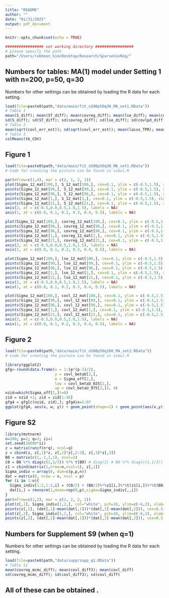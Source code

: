 ```yaml
---
title: "README"
author: ""
date: "01/31/2025"
output: pdf_document
---
```


```r
knitr::opts_chunk$set(echo = TRUE)
```

```r
################# set working directory #################
# please specify the path
path="/Users/rakheon_kim/Desktop/Research/SparseCovReg/"
```


## Numbers for tables: MA(1) model under Setting 1 with n=200, p=50, q=30
Numbers for other settings can be obtained by loading the R data for each setting.
```r
load(file=paste0(path,"data/main/fit_n200p50q30_MA_set1.RData"))
# Table 1
mean(S_diff); mean(ST_diff); mean(covreg_diff); mean(lse_diff); mean(covlpd_diff)
sd(S_diff); sd(ST_diff); sd(covreg_diff); sd(lse_diff); sd(covlpd_diff)
# Table 2
mean(sqrt(covl_err_est)); sd(sqrt(covl_err_est)); mean(lasso_TPR); mean(lasso_FPR)
# Table 3
colMeans(tb_COV)
```


## Figure 1
```r
load(file=paste0(path,"data/main/fit_n500p50q30_MA_set1.RData"))
# Code for creating the picture can be found in simul.R
```

```r
par(mfrow=c(1,4), mar = c(2, 1, 2, 1))
plot(Sigma_12_mat[100,], S_12_mat[100,], cex=0.1, ylim = c(-0.5,1.5), xlab="", ylab="", yaxt="n", xaxt="n")
points(Sigma_12_mat[99,], S_12_mat[99,], cex=0.1, ylim = c(-0.5,1.5), xlab="", ylab="", yaxt="n", xaxt="n")
points(Sigma_12_mat[96,], S_12_mat[96,], cex=0.1, ylim = c(-0.5,1.5), xlab="", ylab="", yaxt="n", xaxt="n")
points(Sigma_12_mat[1,], S_12_mat[1,], cex=0.1, ylim = c(-0.5,1.5), xlab="", ylab="", yaxt="n", xaxt="n")
points(Sigma_12_mat[21,], S_12_mat[21,], cex=0.1, ylim = c(-0.5,1.5), xlab="", ylab="", yaxt="n", xaxt="n")
axis(2, at = c(-0.5,0.0,0.5,1.0,1.5), labels = NA)
axis(1, at = c(0.0, 0.1, 0.2, 0.3, 0.4, 0.5), labels = NA)

plot(Sigma_12_mat[100,], covreg_12_mat[100,], cex=0.1, ylim = c(-0.5,1.5), xlab="", ylab="", yaxt="n", xaxt="n")
points(Sigma_12_mat[99,], covreg_12_mat[99,], cex=0.1, ylim = c(-0.5,1.5), xlab="", ylab="", yaxt="n", xaxt="n")
points(Sigma_12_mat[96,], covreg_12_mat[96,], cex=0.1, ylim = c(-0.5,1.5), xlab="", ylab="", yaxt="n", xaxt="n")
points(Sigma_12_mat[1,], covreg_12_mat[1,], cex=0.1, ylim = c(-0.5,1.5), xlab="", ylab="", yaxt="n", xaxt="n")
points(Sigma_12_mat[21,], covreg_12_mat[21,], cex=0.1, ylim = c(-0.5,1.5), xlab="", ylab="", yaxt="n", xaxt="n")
axis(2, at = c(-0.5,0.0,0.5,1.0,1.5), labels = NA)
axis(1, at = c(0.0, 0.1, 0.2, 0.3, 0.4, 0.5), labels = NA)

plot(Sigma_12_mat[100,], lse_12_mat[100,], cex=0.1, ylim = c(-0.5,1.5), xlab="", ylab="", yaxt="n", xaxt="n")
points(Sigma_12_mat[99,], lse_12_mat[99,], cex=0.1, ylim = c(-0.5,1.5), xlab="", ylab="", yaxt="n", xaxt="n")
points(Sigma_12_mat[96,], lse_12_mat[96,], cex=0.1, ylim = c(-0.5,1.5), xlab="", ylab="", yaxt="n", xaxt="n")
points(Sigma_12_mat[1,], lse_12_mat[1,], cex=0.1, ylim = c(-0.5,1.5), xlab="", ylab="", yaxt="n", xaxt="n")
points(Sigma_12_mat[21,], lse_12_mat[21,], cex=0.1, ylim = c(-0.5,1.5), xlab="", ylab="", yaxt="n", xaxt="n")
axis(2, at = c(-0.5,0.0,0.5,1.0,1.5), labels = NA)
axis(1, at = c(0.0, 0.1, 0.2, 0.3, 0.4, 0.5), labels = NA)

plot(Sigma_12_mat[100,], covl_12_mat[100,], cex=0.1, ylim = c(-0.5,1.5), xlab="", ylab="", yaxt="n", xaxt="n")
points(Sigma_12_mat[99,], covl_12_mat[99,], cex=0.1, ylim = c(-0.5,1.5), xlab="", ylab="", yaxt="n", xaxt="n")
points(Sigma_12_mat[96,], covl_12_mat[96,], cex=0.1, ylim = c(-0.5,1.5), xlab="", ylab="", yaxt="n", xaxt="n")
points(Sigma_12_mat[1,], covl_12_mat[1,], cex=0.1, ylim = c(-0.5,1.5), xlab="", ylab="", yaxt="n", xaxt="n")
points(Sigma_12_mat[21,], covl_12_mat[21,], cex=0.1, ylim = c(-0.5,1.5), xlab="", ylab="", yaxt="n", xaxt="n")
axis(2, at = c(-0.5,0.0,0.5,1.0,1.5), labels = NA)
axis(1, at = c(0.0, 0.1, 0.2, 0.3, 0.4, 0.5), labels = NA)
```


## Figure 2
```r
load(file=paste0(path,"data/main/fit_n500p50q100_MA_set2.RData"))
# Code for creating the picture can be found in simul.R
```

```r
library(ggplot2)
gfg<-round(data.frame(x = 1:(p*(p-1)/2),
                      y = covl_betaU[2,],
                      w = Sigma_off[2,],
                      low = covl_betaU_025[2,],
                      up = covl_betaU_975[2,]), 4)
nzid=which(Sigma_off[2,]!=0)
zid = nzid +1; zid = zid[1:48]
gfg4 = gfg[c(nzid, zid),]; gfg4$x=1:97
ggplot(gfg4, aes(x, w, y)) + geom_point(shape=1) + geom_point(aes(x,y)) + geom_errorbar(aes(ymin = low, ymax = up)) + scale_y_continuous(breaks=c(-1.5,-1,-0.5,0,0.5,1,1.5)) + theme_bw() + theme(axis.title = element_blank(),axis.text = element_text(size=10),panel.grid.major = element_blank(),panel.grid.minor = element_blank(),panel.background = element_blank(),legend.position="none")
```


## Figure S2
```r
library(mvtnorm)
n=200; p=2; q=3; ii=1
set.seed(10000*ii)
z = matrix(runif(n*q), ncol=q)
z = cbind(z, z[,1]*z, z[,2]*z[,2:3], z[,3]*z[,3])
B0 = matrix(c(1,-1,1,1), ncol=2)
C0 = B0 %*% diag(c(1,1/3)) %*% t(B0) # diag(2) # B0 %*% diag(c(1,1/3)) %*% t(B0)
z1 = cbind(matrix(1,nrow=n,ncol=1), z[,1])
Sigma_indiv = array(0, dim=c(p,p,n))
dat = matrix(0, nrow = n, ncol = p)
for (i in 1:n){
  Sigma_indiv[1:2,1:2,i] = (C0/2) + (B0/2)%*%z1[i,]%*%t(z1[i,])%*%t(B0/2)
  dat[i,] = rmvnorm(1,mean=rep(0,p),sigma=Sigma_indiv[,,i])
}
par(mfrow=c(1,2), mar = c(2, 2, 2, 1))
plot(z[,1], Sigma_indiv[1,2,], col="white", pch=16, ylim=c(-6,2), xlab=NA, ylab=NA)
points(z[,1], (dat[,1]-mean(dat[,1]))*(dat[,2]-mean(dat[,2])), cex=0.5, pch=16)
plot(z[,2], Sigma_indiv[1,2,], col="white", pch=16, ylim=c(-6,2), xlab=NA, ylab=NA)
points(z[,2], (dat[,1]-mean(dat[,1]))*(dat[,2]-mean(dat[,2])), cex=0.5, pch=16)
```

## Numbers for Supplement S9 (when q=1)
Numbers for other settings can be obtained by loading the R data for each setting.
```r
load(file=paste0(path,"data/supp/supp_q1.RData"))
# Table S1
mean(covreg_mcmc_diff); mean(covl_diff3); mean(covl_diff)
sd(covreg_mcmc_diff); sd(covl_diff3); sd(covl_diff)
```

## All of these can be obtained \url{https://github.com/rakheon/SparseCovReg}.